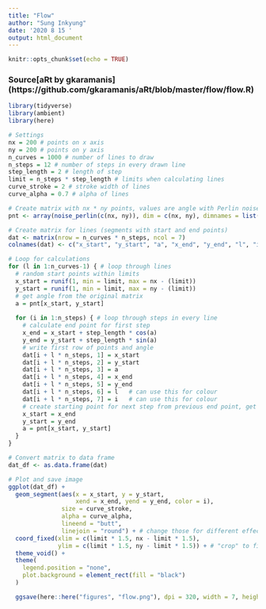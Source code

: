 ```yaml
---
title: "Flow"
author: "Sung Inkyung"
date: '2020 8 15 '
output: html_document
---
```


```r
knitr::opts_chunk$set(echo = TRUE)
```

### Source[aRt by gkaramanis] (https://github.com/gkaramanis/aRt/blob/master/flow/flow.R)
```r
library(tidyverse)
library(ambient)
library(here)
```


```r
# Settings
nx = 200 # points on x axis
ny = 200 # points on y axis
n_curves = 1000 # number of lines to draw
n_steps = 12 # number of steps in every drawn line
step_length = 2 # length of step
limit = n_steps * step_length # limits when calculating lines
curve_stroke = 2 # stroke width of lines
curve_alpha = 0.7 # alpha of lines

# Create matrix with nx * ny points, values are angle with Perlin noise
pnt <- array(noise_perlin(c(nx, ny)), dim = c(nx, ny), dimnames = list(1:nx, 1:ny)) * pi * 2

# Create matrix for lines (segments with start and end points)
dat <- matrix(nrow = n_curves * n_steps, ncol = 7) 
colnames(dat) <- c("x_start", "y_start", "a", "x_end", "y_end", "l", "i")

# Loop for calculations
for (l in 1:n_curves-1) { # loop through lines
  # random start points within limits
  x_start = runif(1, min = limit, max = nx - (limit))
  y_start = runif(1, min = limit, max = ny - (limit))
  # get angle from the original matrix
  a = pnt[x_start, y_start]
  
  for (i in 1:n_steps) { # loop through steps in every line
    # calculate end point for first step
    x_end = x_start + step_length * cos(a)
    y_end = y_start + step_length * sin(a)
    # write first row of points and angle
    dat[i + l * n_steps, 1] = x_start
    dat[i + l * n_steps, 2] = y_start
    dat[i + l * n_steps, 3] = a
    dat[i + l * n_steps, 4] = x_end
    dat[i + l * n_steps, 5] = y_end
    dat[i + l * n_steps, 6] = l   # can use this for colour
    dat[i + l * n_steps, 7] = i   # can use this for colour
    # create starting point for next step from previous end point, get angle for the "new" point from the original matrix 
    x_start = x_end
    y_start = y_end
    a = pnt[x_start, y_start]
  }
}

# Convert matrix to data frame
dat_df <- as.data.frame(dat)

# Plot and save image
ggplot(dat_df) +
  geom_segment(aes(x = x_start, y = y_start,
                   xend = x_end, yend = y_end, color = i),
               size = curve_stroke, 
               alpha = curve_alpha,
               lineend = "butt", 
               linejoin = "round") + # change those for different effects: lineend = c('round', 'butt', 'square'), linejoin = c('round', 'mitre', 'bevel')
  coord_fixed(xlim = c(limit * 1.5, nx - limit * 1.5), 
              ylim = c(limit * 1.5, ny - limit * 1.5)) + # "crop" to fill the frame
  theme_void() +
  theme(
    legend.position = "none",
    plot.background = element_rect(fill = "black")
  ) 

  ggsave(here::here("figures", "flow.png"), dpi = 320, width = 7, height = 7)
```



